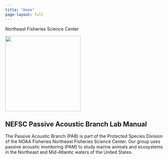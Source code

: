 ```yaml
---
title: "Home"
page-layout: full
---
```

Northeast Fisheries Science Center

![](content/images/PAB_LOGO_FINAL_DARKBLUE.PNG){width="240"}

## NEFSC Passive Acoustic Branch Lab Manual

The Passive Acoustic Branch (PAB) is part of the Protected Species Division of the NOAA Fisheries Northeast Fisheries Science Center. Our group uses passive acoustic monitoring (PAM) to study marine animals and ecosystems in the Northeast and Mid-Atlantic waters of the United States.

